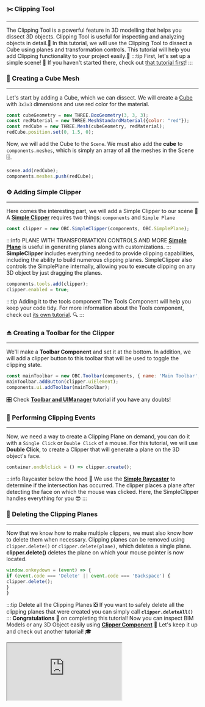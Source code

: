 ### ✂️ Clipping Tool
---
The Clipping Tool is a powerful feature in 3D modelling that helps you dissect 3D objects.
Clipping Tool is useful for inspecting and analyzing objects in detail.💪
In this tutorial, we will use the Clipping Tool to dissect a Cube using planes and transformation controls.
This tutorial will help you add Clipping functionality to your project easily.🚀
:::tip First, let's set up a simple scene!
👀 If you haven't started there, check out [that tutorial first](SimpleScene.mdx)!
:::
### 🎲 Creating a Cube Mesh
---
Let's start by adding a Cube, which we can dissect.
We will create a [Cube](https://threejs.org/docs/index.html?q=box#api/en/geometries/BoxGeometry)
with `3x3x3` dimensions and use red color for the material.

```js
const cubeGeometry = new THREE.BoxGeometry(3, 3, 3);
const redMaterial = new THREE.MeshStandardMaterial({color: "red"});
const redCube = new THREE.Mesh(cubeGeometry, redMaterial);
redCube.position.set(0, 1.5, 0);
```
Now, we will add the Cube to the `Scene`. We must also add the **cube** to `components.meshes`,
which is simply an array of all the meshes in the Scene 🗄️.

```js
scene.add(redCube);
components.meshes.push(redCube);
```
### ⚙️ Adding Simple Clipper
---
Here comes the interesting part, we will add a Simple Clipper to our scene 🥁
A **[Simple Clipper](../api/classes/components.SimpleClipper)** requires two things: `components` and `Simple Plane`

```js
const clipper = new OBC.SimpleClipper(components, OBC.SimplePlane);
```
:::info PLANE WITH TRANSFORMATION CONTROLS AND MORE
**[Simple Plane](../api/classes/components.SimplePlane)** is useful in generating planes along with
customizations.
:::
**SimpleClipper** includes everything needed to provide clipping capabilities,
including the ability to build numerous clipping planes.
SimpleClipper also controls the SimplePlane internally,
allowing you to execute clipping on any 3D object by just dragging the planes.

```js
components.tools.add(clipper);
clipper.enabled = true;
```
:::tip Adding it to the tools component
The Tools Component will help you keep your code tidy. For more information about the Tools component, check out
[its own tutorial](./ToolsComponent.mdx). 🔍
:::
### ⏏️ Creating a Toolbar for the Clipper
---
We'll make a **Toolbar Component** and set it at the bottom.
In addition, we will add a clipper button to this toolbar that will be used to toggle the clipping state.

```js
const mainToolbar = new OBC.Toolbar(components, { name: 'Main Toolbar', position: 'bottom' });
mainToolbar.addButton(clipper.uiElement);
components.ui.addToolbar(mainToolbar);
```
🎛️ Check **[Toolbar and UIManager](./UIManager.mdx)** tutorial if you have any doubts!
### 🤝 Performing Clipping Events
---
Now, we need a way to create a Clipping Plane on demand, you can do it with a `Single Click` or
`Double Click` of a mouse.
For this tutorial, we will use **Double Click**, to create a Clipper that will generate a
plane on the 3D object's face.

```js
container.ondblclick = () => clipper.create();
```
:::info Raycaster below the hood 🎩
We use the **[Simple Raycaster](SimpleRaycaster.mdx)** to determine if the intersection has occurred.
The clipper places a plane after detecting the face on which the mouse was clicked.
Here, the SimpleClipper handles everything for you 😎
:::
### 🧹 Deleting the Clipping Planes
---
Now that we know how to make multiple clippers, we must also know how to delete them when necessary.
Clipping planes can be removed using `clipper.delete()` or `clipper.delete(plane)`, which deletes a single plane.
**clipper.delete()** deletes the plane on which your mouse pointer is now located.

```js
window.onkeydown = (event) => {
if (event.code === 'Delete' || event.code === 'Backspace') {
clipper.delete();
}
}
```
:::tip Delete all the Clipping Planes
❎ If you want to safely delete all the clipping planes that were created you can simply call
**`clipper.deleteAll()`**
:::
**Congratulations** 🎉 on completing this tutorial! Now you can inspect BIM Models or any 3D Object easily using
**[Clipper Component](../api/classes/components.SimpleClipper)** 🧐
Let's keep it up and check out another tutorial! 🎓


  <iframe src="https://ifcjs.github.io/components/src/core/SimpleClipper/index.html"></iframe>

  